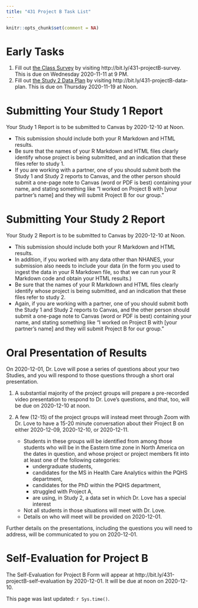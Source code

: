 ```yaml
---
title: "431 Project B Task List"
---
```


```r
knitr::opts_chunk$set(comment = NA)
```

# Early Tasks

1. Fill out [the Class Survey](survey1.html) by visiting http://bit.ly/431-projectB-survey. This is due on Wednesday 2020-11-11 at 9 PM.
2. Fill out [the Study 2 Data Plan](your5.html) by visiting http://bit.ly/431-projectB-data-plan. This is due on Thursday 2020-11-19 at Noon.

# Submitting Your Study 1 Report

Your Study 1 Report is to be submitted to Canvas by 2020-12-10 at Noon.

- This submission should include both your R Markdown and HTML results.
- Be sure that the names of your R Markdown and HTML files clearly identify whose project is being submitted, and an indication that these files refer to study 1.
- If you are working with a partner, one of you should submit both the Study 1 and Study 2 reports to Canvas, and the other person should submit a one-page note to Canvas (word or PDF is best) containing your name, and stating something like "I worked on Project B with [your partner's name] and they will submit Project B for our group."

# Submitting Your Study 2 Report

Your Study 2 Report is to be submitted to Canvas by 2020-12-10 at Noon.

- This submission should include both your R Markdown and HTML results.
- In addition, if you worked with any data other than NHANES, your submission also needs to include your data (in the form you used to ingest the data in your R Markdown file, so that we can run your R Markdown code and obtain your HTML results.)
- Be sure that the names of your R Markdown and HTML files clearly identify whose project is being submitted, and an indication that these files refer to study 2.
- Again, if you are working with a partner, one of you should submit both the Study 1 and Study 2 reports to Canvas, and the other person should submit a one-page note to Canvas (word or PDF is best) containing your name, and stating something like "I worked on Project B with [your partner's name] and they will submit Project B for our group."

# Oral Presentation of Results

On 2020-12-01, Dr. Love will pose a series of questions about your two Studies, and you will respond to those questions through a short oral presentation.

1. A substantial majority of the project groups will prepare a pre-recorded video presentation to respond to Dr. Love's questions, and that, too, will be due on 2020-12-10 at noon.

2. A few (12-15) of the project groups will instead meet through Zoom with Dr. Love to have a 15-20 minute conversation about their Project B on either 2020-12-09, 2020-12-10, or 2020-12-11.
    - Students in these groups will be identified from among those students who will be in the Eastern time zone in North America on the dates in question, and whose project or project members fit into at least one of the following categories:
        - undergraduate students,
        - candidates for the MS in Health Care Analytics within the PQHS department, 
        - candidates for the PhD within the PQHS department, 
        - struggled with Project A, 
        - are using, in Study 2, a data set in which Dr. Love has a special interest
    - Not all students in those situations will meet with Dr. Love. 
    - Details on who will meet will be provided on 2020-12-01.

Further details on the presentations, including the questions you will need to address, will be communicated to you on 2020-12-01.

# Self-Evaluation for Project B

The Self-Evaluation for Project B Form will appear at http://bit.ly/431-projectB-self-evaluation by 2020-12-01. It will be due at noon on 2020-12-10.

This page was last updated: `r Sys.time()`.
